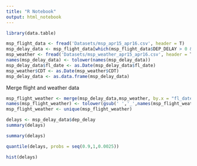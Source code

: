```yaml
---
title: "R Notebook"
output: html_notebook
---
```


```r
library(data.table)

msp_flight_data <- fread('Datasets/msp_apr15_apr16.csv', header = T)
msp_delay_data <- msp_flight_data[which(msp_flight_data$DEP_DELAY > 0 & msp_flight_data$ORIGIN == "MSP"),]
msp_weather <- fread('Datasets/msp_weather_apr15_apr16.csv', header = T)
names(msp_delay_data) <- tolower(names(msp_delay_data))
msp_delay_data$fl_date <- as.Date(msp_delay_data$fl_date)
msp_weather$CDT <- as.Date(msp_weather$CDT)
msp_delay_data <- as.data.frame(msp_delay_data)

```


Merge flight and weather data
```r
msp_flight_weather <- merge(msp_delay_data,msp_weather, by.x = "fl_date",by.y = "CDT")
names(msp_flight_weather) <- tolower(gsub(' ','_',names(msp_flight_weather)))
msp_flight_weather <- unique(msp_flight_weather)
```




```r
delays <- msp_delay_data$dep_delay
summary(delays)

```

```r
summary(delays)
```

```r
quantile(delays, probs = seq(0.9,1,0.0025))
```

```r
hist(delays)
```

